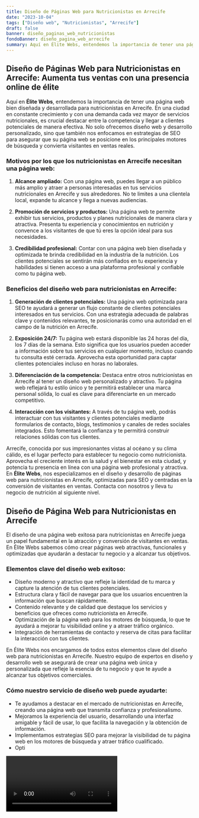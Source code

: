 ```yaml
---
title: Diseño de Páginas Web para Nutricionistas en Arrecife
date: "2023-10-04"
tags: ["Diseño web", "Nutricionistas", "Arrecife"]
draft: false
banner: diseño_paginas_web_nutricionistas
fondoBanner: diseño_pagina_web_arrecife
summary: Aquí en Élite Webs, entendemos la importancia de tener una página web bien diseñada y desarrollada para nutricionistas en Arrecife. En una ciudad en constante crecimiento y con una demanda cada vez mayor de servicios nutricionales, es crucial destacar entre la competencia y llegar a clientes potenciales de manera efectiva. No solo ofrecemos diseño web y desarrollo personalizado, sino que también nos enfocamos en estrategias de SEO para asegurar que su página web se posicione en los principales motores de búsqueda y convierta visitantes en ventas reales.
---
```



## **Diseño de Páginas Web para Nutricionistas en Arrecife: Aumenta tus ventas con una presencia online de élite**

Aquí en **Élite Webs**, entendemos la importancia de tener una página web bien diseñada y desarrollada para nutricionistas en Arrecife. En una ciudad en constante crecimiento y con una demanda cada vez mayor de servicios nutricionales, es crucial destacar entre la competencia y llegar a clientes potenciales de manera efectiva. No solo ofrecemos diseño web y desarrollo personalizado, sino que también nos enfocamos en estrategias de SEO para asegurar que su página web se posicione en los principales motores de búsqueda y convierta visitantes en ventas reales.

### Motivos por los que los nutricionistas en Arrecife necesitan una página web:

1. **Alcance ampliado:** Con una página web, puedes llegar a un público más amplio y atraer a personas interesadas en tus servicios nutricionales en Arrecife y sus alrededores. No te limites a una clientela local, expande tu alcance y llega a nuevas audiencias.

2. **Promoción de servicios y productos:** Una página web te permite exhibir tus servicios, productos y planes nutricionales de manera clara y atractiva. Presenta tu experiencia y conocimientos en nutrición y convence a los visitantes de que tú eres la opción ideal para sus necesidades.

3. **Credibilidad profesional:** Contar con una página web bien diseñada y optimizada te brinda credibilidad en la industria de la nutrición. Los clientes potenciales se sentirán más confiados en tu experiencia y habilidades si tienen acceso a una plataforma profesional y confiable como tu página web.

### Beneficios del diseño web para nutricionistas en Arrecife:

1. **Generación de clientes potenciales:** Una página web optimizada para SEO te ayudará a generar un flujo constante de clientes potenciales interesados en tus servicios. Con una estrategia adecuada de palabras clave y contenidos relevantes, te posicionarás como una autoridad en el campo de la nutrición en Arrecife.

2. **Exposición 24/7:** Tu página web estará disponible las 24 horas del día, los 7 días de la semana. Esto significa que los usuarios pueden acceder a información sobre tus servicios en cualquier momento, incluso cuando tu consulta esté cerrada. Aprovecha esta oportunidad para captar clientes potenciales incluso en horas no laborales.

3. **Diferenciación de la competencia:** Destaca entre otros nutricionistas en Arrecife al tener un diseño web personalizado y atractivo. Tu página web reflejará tu estilo único y te permitirá establecer una marca personal sólida, lo cual es clave para diferenciarte en un mercado competitivo.

4. **Interacción con los visitantes:** A través de tu página web, podrás interactuar con tus visitantes y clientes potenciales mediante formularios de contacto, blogs, testimonios y canales de redes sociales integrados. Esto fomentará la confianza y te permitirá construir relaciones sólidas con tus clientes.

Arrecife, conocida por sus impresionantes vistas al océano y su clima cálido, es el lugar perfecto para establecer tu negocio como nutricionista. Aprovecha el creciente interés en la salud y el bienestar en esta ciudad, y potencia tu presencia en línea con una página web profesional y atractiva. En **Élite Webs**, nos especializamos en el diseño y desarrollo de páginas web para nutricionistas en Arrecife, optimizadas para SEO y centradas en la conversión de visitantes en ventas. Contacta con nosotros y lleva tu negocio de nutrición al siguiente nivel.

<GifSeo />

<Cta />

## Diseño de Página Web para Nutricionistas en Arrecife

El diseño de una página web exitosa para nutricionistas en Arrecife juega un papel fundamental en la atracción y conversión de visitantes en ventas. En Élite Webs sabemos cómo crear páginas web atractivas, funcionales y optimizadas que ayudarán a destacar tu negocio y a alcanzar tus objetivos.

### Elementos clave del diseño web exitoso:

- Diseño moderno y atractivo que refleje la identidad de tu marca y capture la atención de tus clientes potenciales.
- Estructura clara y fácil de navegar para que los usuarios encuentren la información que buscan rápidamente.
- Contenido relevante y de calidad que destaque los servicios y beneficios que ofreces como nutricionista en Arrecife.
- Optimización de la página web para los motores de búsqueda, lo que te ayudará a mejorar tu visibilidad online y a atraer tráfico orgánico.
- Integración de herramientas de contacto y reserva de citas para facilitar la interacción con tus clientes.

En Élite Webs nos encargamos de todos estos elementos clave del diseño web para nutricionistas en Arrecife. Nuestro equipo de expertos en diseño y desarrollo web se asegurará de crear una página web única y personalizada que refleje la esencia de tu negocio y que te ayude a alcanzar tus objetivos comerciales.

### Cómo nuestro servicio de diseño web puede ayudarte:

- Te ayudamos a destacar en el mercado de nutricionistas en Arrecife, creando una página web que transmita confianza y profesionalismo.
- Mejoramos la experiencia del usuario, desarrollando una interfaz amigable y fácil de usar, lo que facilita la navegación y la obtención de información.
- Implementamos estrategias SEO para mejorar la visibilidad de tu página web en los motores de búsqueda y atraer tráfico cualificado.
- Opti

<Video />

<CtaBot job="Nutricionistas" city="Arrecife" />

<Gmaps query="Arrecife+españa+maps" />
